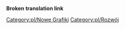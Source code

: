 <!--{{en/Outdated|References outdated forum threads etc.  The 32bpp project referred to in this section is, as of 2017, dead}}-->{{pl/Nieaktualizowane|Odnośniki do przestarzałych wątków na forum itp. Projekt 32bpp, o którym mowa w tej sekcji, od 2017 r. zanika, poza wyjątkami}}

'''Broken translation link'''{{en/-}}
<!--[[Category:en/New Graphics]] [[Category:en/Development]]-->

[[Category:pl/Nowe Grafiki]] [[Category:pl/Rozwój]]